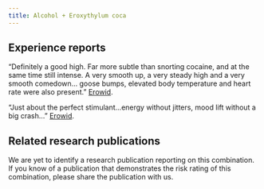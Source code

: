 ---
title: Alcohol + Eroxythylum coca
---
## Experience reports

“Definitely a good high. Far more subtle than snorting cocaine, and at the same time still intense. A very smooth up, a very steady high and a very smooth comedown… goose bumps, elevated body temperature and heart rate were also present.” [Erowid](https://erowid.org/experiences/exp.php?ID=51792).

“Just about the perfect stimulant...energy without jitters, mood lift without a big crash...” [Erowid](https://erowid.org/experiences/exp.php?ID=60621).

## Related research publications

We are yet to identify a research publication reporting on this combination. If you know of a publication that demonstrates the risk rating of this combination, please share the publication with us.


